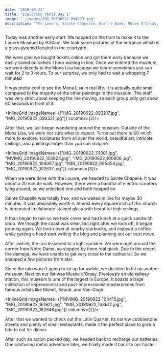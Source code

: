 ```yaml
---
date: "2019-09-22"
title: "Exploring Paris Day 1"
image: "./images/IMG_20190922_094729.jpg"
description: "The Louvre, Sainte Chapelle, Nortre Dame, Musée d'Orsay, and the Latin Quarter"
---
```



Today was another early start. We hopped on the train to make it to the Louvre Museum by 9:30am. We took some pictures of the entrance which is a glass pyramid located in the courtyard.

<InlineImage imageName="IMG_20190922_090918.jpg"/>

We were glad we bought tickets online and got there early because we easily saved ourselves 1 hour waiting in line. Once we entered the museum, we went directly to the Mona Lisa because we heard sometimes you can wait for 2 to 3 hours. To our surprise, we only had to wait a whopping 7 minutes!

It was pretty cool to see the Mona Lisa in real life. It is actually quite small compared to the majority of the other paintings in the museum. The staff was very strict about keeping the line moving, so each group only got about 60 seconds in front of it.

<InlineGrid imageNames={["IMG_20190922_093217.jpg", "IMG_20190922_093331.jpg"]} columns={2}/>

After that, we just began wandering around the museum. Outside of the Mona Lisa, we were not sure what to expect. Turns out there is SO much more to explore: sculptures from all over the world, beautiful art, intricate ceilings, and paintings larger than you can imagine.

<InlineGrid imageNames={["IMG_20190922_111301.jpg", "MVIMG_20190922_103824.jpg", "IMG_20190922_100906.jpg", "IMG_20190922_104057.jpg", "IMG_20190922_095454.jpg", "IMG_20190922_102637.jpg"]} columns={3}/>

When we were done with the Louvre, we headed to Sainte Chapelle. It was about a 20 minute walk. However, there were a handful of electric scooters lying around, so we unlocked one and both hopped on.

<InlineImage imageName="IMG_20190922_171837.jpg"/>

Sainte Chapelle was totally free, and we waited in line for maybe 30 minutes. It was absolutely worth it. Almost every square inch of this church is decorated in elaborate stained glass with beautiful high ceilings.

<InlineImage imageName="IMG_20190922_122456.jpg"/>
<InlineGrid imageNames={["IMG_20190922_121036.jpg", "MVIMG_20190922_122348.jpg"]} columns={2}/>
<Youtube videoUrl="https://www.youtube.com/embed/yZwtcVvyNts"/>

It than began to rain so we took cover and had lunch at a quick sandwich shop. We though the coast was clear, but right after we took off, it began pouring again. We took cover at nearby starbucks, and enjoyed a coffee while getting a head start writing the blog and planning out our next move.

After awhile, the rain lessened to a light sprinkle. We were right around the corner from Notre Dame, so stopped by there real quick. Due to the recent fire damage, we were unable to get very close to the cathedral. So we snapped a few pictures from afar.

<InlineImage imageName="MVIMG_20190922_145344.jpg"/>

Since the rain wasn't going to let up for awhile, we decided to hit up another museum. Next on our list was Musée d'Orsay. Previously an old railway station, this museum is one of the largest in Europe.  It boasts a large collection of impressionist and post-impressionist masterpieces from famous artists like Monet, Seurat, and Van-Gogh.

<InlineGrid imageNames={["MVIMG_20190922_164415.jpg", "IMG_20190922_161921.jpg", "IMG_20190922_163612.jpg", "IMG_20190922_162846.jpg"]} columns={2}/>

After that we wanted to check out the Latin Quarter. Its narrow cobblestone streets and plenty of small restaurants, made it the perfect place to grab a bite to eat for dinner.

<ImageTrifecta topImageName="MVIMG_20190922_174230.jpg" bottomImageName="IMG_20190922_175431.jpg" portraitImageName="IMG_20190922_173716.jpg"/>

After such an action packed day, we headed back to recharge our batteries. One confusing metro adventure later, we finally made it back to our hostel.

